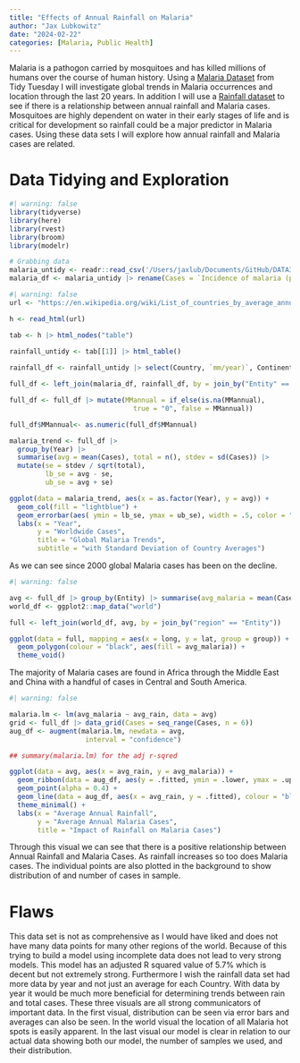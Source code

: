 ```yaml
---
title: "Effects of Annual Rainfall on Malaria"
author: "Jax Lubkowitz"
date: "2024-02-22"
categories: [Malaria, Public Health]
---
```

Malaria is a pathogon carried by mosquitoes and has killed millions of humans over the course of human history. Using a [Malaria Dataset](https://github.com/rfordatascience/tidytuesday/blob/master/data/2018/2018-11-13/readme.md) from Tidy Tuesday I will investigate global trends in Malaria occurrences and location through the last 20 years. In addition I will use a [Rainfall dataset](https://en.wikipedia.org/wiki/List_of_countries_by_average_annual_precipitation) to see if there is a relationship between annual rainfall and Malaria cases. Mosquitoes are highly dependent on water in their early stages of life and is critical for development so rainfall could be a major predictor in Malaria cases. Using these data sets I will explore how annual rainfall and Malaria cases are related. 

# Data Tidying and Exploration
```r
#| warning: false
library(tidyverse)
library(here)
library(rvest)
library(broom)
library(modelr)

# Grabbing data
malaria_untidy <- readr::read_csv('/Users/jaxlub/Documents/GitHub/DATA334Spring24-DataVisualization/data/malaria_inc.csv')
malaria_df <- malaria_untidy |> rename(Cases = `Incidence of malaria (per 1,000 population at risk) (per 1,000 population at risk)`)

```

```r
#| warning: false
url <- "https://en.wikipedia.org/wiki/List_of_countries_by_average_annual_precipitation"

h <- read_html(url)

tab <- h |> html_nodes("table")

rainfall_untidy <- tab[[1]] |> html_table()
 
rainfall_df <- rainfall_untidy |> select(Country, `mm/year)`, Continent) |> rename("MMannual" = `mm/year)`)

full_df <- left_join(malaria_df, rainfall_df, by = join_by("Entity" == "Country"))

full_df <- full_df |> mutate(MMannual = if_else(is.na(MMannual),
                               true = "0", false = MMannual)) 

full_df$MMannual<- as.numeric(full_df$MMannual)

malaria_trend <- full_df |> 
  group_by(Year) |> 
  summarise(avg = mean(Cases), total = n(), stdev = sd(Cases)) |>
  mutate(se = stdev / sqrt(total), 
         lb_se = avg - se,
         ub_se = avg + se)

ggplot(data = malaria_trend, aes(x = as.factor(Year), y = avg)) +
  geom_col(fill = "lightblue") +
  geom_errorbar(aes( ymin = lb_se, ymax = ub_se), width = .5, color = "black") +
  labs(x = "Year",
       y = "Worldwide Cases",
       title = "Global Malaria Trends",
       subtitle = "with Standard Deviation of Country Averages")
```
As we can see since 2000 global Malaria cases has been on the decline. 


```r
#| warning: false

avg <- full_df |> group_by(Entity) |> summarise(avg_malaria = mean(Cases), avg_rain = mean(MMannual)) |> filter(avg_rain != 0)
world_df <- ggplot2::map_data("world")

full <- left_join(world_df, avg, by = join_by("region" == "Entity"))

ggplot(data = full, mapping = aes(x = long, y = lat, group = group)) +
  geom_polygon(colour = "black", aes(fill = avg_malaria)) +
  theme_void()
```
The majority of Malaria cases are found in Africa through the Middle East and China with a handful of cases in Central and South America. 


```r
#| warning: false

malaria.lm <- lm(avg_malaria ~ avg_rain, data = avg)
grid <- full_df |> data_grid(Cases = seq_range(Cases, n = 6)) 
aug_df <- augment(malaria.lm, newdata = avg,
                   interval = "confidence")

## summary(malaria.lm) for the adj r-sqred

ggplot(data = avg, aes(x = avg_rain, y = avg_malaria)) +
  geom_ribbon(data = aug_df, aes(y = .fitted, ymin = .lower, ymax = .upper), alpha = 0.4) +
  geom_point(alpha = 0.4) +
  geom_line(data = aug_df, aes(x = avg_rain, y = .fitted), colour = "blue", linewidth = 1.2)+
  theme_minimal() +
  labs(x = "Average Annual Rainfall", 
       y = "Average Annual Malaria Cases",
       title = "Impact of Rainfall on Malaria Cases")
```
Through this visual we can see that there is a positive relationship between Annual Rainfall and Malaria Cases. As rainfall increases so too does Malaria cases. The individual points are also plotted in the background to show distribution of and number of cases in sample. 

# Flaws
This data set is not as comprehensive as I would have liked and does not have many data points for many other regions of the world. Because of this trying to build a model using incomplete data does not lead to very strong models. This model has an adjusted R squared value of 5.7% which is decent but not extremely strong. Furthermore I wish the rainfall data set had more data by year and not just an average for each Country. With data by year it would be much more beneficial for determining trends between rain and total cases. These three visuals are all strong communicators of important data. In the first visual, distribution can be seen via error bars and averages can also be seen. In the world visual the location of all Malaria hot spots is easily apparent. In the last visual our model is clear in relation to our actual data showing both our model, the number of samples we used, and their distribution.



